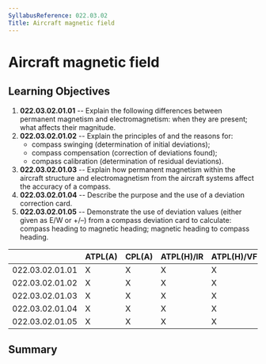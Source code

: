 ```yaml
---
SyllabusReference: 022.03.02
Title: Aircraft magnetic field
---
```


# Aircraft magnetic field

## Learning Objectives

1.  **022.03.02.01.01** -- Explain the following differences between permanent
    magnetism and electromagnetism: when they are present; what affects their
    magnitude.
2.  **022.03.02.01.02** -- Explain the principles of and the reasons for:
    - compass swinging (determination of initial deviations);
    - compass compensation (correction of deviations found);
    - compass calibration (determination of residual deviations).
3.  **022.03.02.01.03** -- Explain how permanent magnetism within the aircraft
    structure and electromagnetism from the aircraft systems affect the accuracy
    of a compass.
4.  **022.03.02.01.04** -- Describe the purpose and the use of a deviation
    correction card.
5.  **022.03.02.01.05** -- Demonstrate the use of deviation values (either given
    as E/W or +/–) from a compass deviation card to calculate: compass heading
    to magnetic heading; magnetic heading to compass heading.

|                 | ATPL(A) | CPL(A) | ATPL(H)/IR | ATPL(H)/VFR | CPL(H) | IR  | CBIR(A) |
| --------------- | ------- | ------ | ---------- | ----------- | ------ | --- | ------- |
| 022.03.02.01.01 | X       | X      | X          | X           | X      | X   |         |
| 022.03.02.01.02 | X       | X      | X          | X           | X      | X   |         |
| 022.03.02.01.03 | X       | X      | X          | X           | X      | X   |         |
| 022.03.02.01.04 | X       | X      | X          | X           | X      | X   |         |
| 022.03.02.01.05 | X       | X      | X          | X           | X      | X   | X       |

## Summary
